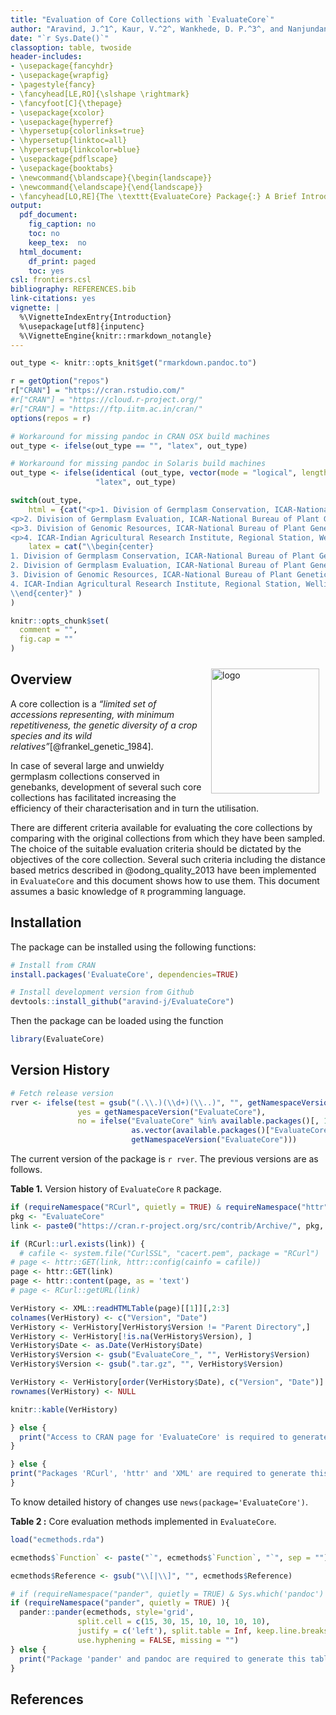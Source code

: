 ```yaml
---
title: "Evaluation of Core Collections with `EvaluateCore`"
author: "Aravind, J.^1^, Kaur, V.^2^, Wankhede, D. P.^3^, and Nanjundan, J.^4^"
date: "`r Sys.Date()`"
classoption: table, twoside
header-includes:
- \usepackage{fancyhdr}
- \usepackage{wrapfig}
- \pagestyle{fancy}
- \fancyhead[LE,RO]{\slshape \rightmark}
- \fancyfoot[C]{\thepage}
- \usepackage{xcolor}
- \usepackage{hyperref}
- \hypersetup{colorlinks=true}
- \hypersetup{linktoc=all}
- \hypersetup{linkcolor=blue}
- \usepackage{pdflscape}
- \usepackage{booktabs}
- \newcommand{\blandscape}{\begin{landscape}}
- \newcommand{\elandscape}{\end{landscape}}
- \fancyhead[LO,RE]{The \texttt{EvaluateCore} Package{:} A Brief Introduction}
output:
  pdf_document:
    fig_caption: no
    toc: no
    keep_tex:  no
  html_document:
    df_print: paged
    toc: yes
csl: frontiers.csl
bibliography: REFERENCES.bib
link-citations: yes
vignette: |
  %\VignetteIndexEntry{Introduction}
  %\usepackage[utf8]{inputenc}
  %\VignetteEngine{knitr::rmarkdown_notangle}
---
```


```r
out_type <- knitr::opts_knit$get("rmarkdown.pandoc.to")

r = getOption("repos")
r["CRAN"] = "https://cran.rstudio.com/"
#r["CRAN"] = "https://cloud.r-project.org/"
#r["CRAN"] = "https://ftp.iitm.ac.in/cran/"
options(repos = r)

# Workaround for missing pandoc in CRAN OSX build machines
out_type <- ifelse(out_type == "", "latex", out_type)

# Workaround for missing pandoc in Solaris build machines
out_type <- ifelse(identical (out_type, vector(mode = "logical", length = 0)),
                   "latex", out_type)
```

```r
switch(out_type,
    html = {cat("<p>1. Division of Germplasm Conservation, ICAR-National Bureau of Plant Genetic Resources, New Delhi.</p>
<p>2. Division of Germplasm Evaluation, ICAR-National Bureau of Plant Genetic Resources, New Delhi.</p>
<p>3. Division of Genomic Resources, ICAR-National Bureau of Plant Genetic Resources, New Delhi.</p>
<p>4. ICAR-Indian Agricultural Research Institute, Regional Station, Wellington, Tamil Nadu.</p>")},
    latex = cat("\\begin{center}
1. Division of Germplasm Conservation, ICAR-National Bureau of Plant Genetic Resources, New Delhi.
2. Division of Germplasm Evaluation, ICAR-National Bureau of Plant Genetic Resources, New Delhi.
3. Division of Genomic Resources, ICAR-National Bureau of Plant Genetic Resources, New Delhi.
4. ICAR-Indian Agricultural Research Institute, Regional Station, Wellington, Tamil Nadu.
\\end{center}" )
)
```

\begin{center}
\vspace{6pt}
\hrule
\end{center}

```r
knitr::opts_chunk$set(
  comment = "",
  fig.cap = ""
)

```

\tableofcontents

\begin{wrapfigure}{r}{0.35\textwidth}
  \vspace{-20pt}
  \begin{center}
    \includegraphics[width=0.33\textwidth]{`r system.file("extdata", "EvaluateCore.png", package = "EvaluateCore")`}
  \end{center}
    \vspace{-20pt}
\end{wrapfigure}

<img src="https://raw.githubusercontent.com/aravind-j/EvaluateCore/master/inst/extdata/EvaluateCore.png" align="right" alt="logo" width="173" height = "200" style = "padding: 10px; border: none; float: right;">

## Overview

A core collection is a *"limited set of accessions representing, with minimum repetitiveness, the genetic diversity of a crop species and its wild relatives"*[@frankel_genetic_1984].

In case of several large and unwieldy germplasm collections conserved in genebanks, development of several such core collections has facilitated increasing the efficiency of their characterisation and in turn the utilisation.

There are different criteria available for evaluating the core collections by comparing with the original collections from which they have been sampled. The choice of the suitable evaluation criteria should be dictated by the objectives of the core collection. Several such criteria including the distance based metrics described in @odong_quality_2013 have been implemented in `EvaluateCore` and this document shows how to use them. This document assumes a basic knowledge of `R` programming language.

## Installation
The package can be installed using the following functions:

```r
# Install from CRAN
install.packages('EvaluateCore', dependencies=TRUE)

# Install development version from Github
devtools::install_github("aravind-j/EvaluateCore")

```

Then the package can be loaded using the function
```r
library(EvaluateCore)
```

\clearpage

## Version History
```r

# Fetch release version
rver <- ifelse(test = gsub("(.\\.)(\\d+)(\\..)", "", getNamespaceVersion("EvaluateCore")) == "",
               yes = getNamespaceVersion("EvaluateCore"),
               no = ifelse("EvaluateCore" %in% available.packages()[, 1],
                           as.vector(available.packages()["EvaluateCore",]["Version"]),
                           getNamespaceVersion("EvaluateCore")))

```

The current version of the package is `r rver`. The previous versions are as follows.

**Table 1.** Version history of `EvaluateCore` `R` package.

```r
if (requireNamespace("RCurl", quietly = TRUE) & requireNamespace("httr", quietly = TRUE) & requireNamespace("XML", quietly = TRUE)) {
pkg <- "EvaluateCore"
link <- paste0("https://cran.r-project.org/src/contrib/Archive/", pkg, "/")

if (RCurl::url.exists(link)) {
  # cafile <- system.file("CurlSSL", "cacert.pem", package = "RCurl")
# page <- httr::GET(link, httr::config(cainfo = cafile))
page <- httr::GET(link)
page <- httr::content(page, as = 'text')
# page <- RCurl::getURL(link)

VerHistory <- XML::readHTMLTable(page)[[1]][,2:3]
colnames(VerHistory) <- c("Version", "Date")
VerHistory <- VerHistory[VerHistory$Version != "Parent Directory",]
VerHistory <- VerHistory[!is.na(VerHistory$Version), ]
VerHistory$Date <- as.Date(VerHistory$Date)
VerHistory$Version <- gsub("EvaluateCore_", "", VerHistory$Version)
VerHistory$Version <- gsub(".tar.gz", "", VerHistory$Version)

VerHistory <- VerHistory[order(VerHistory$Date), c("Version", "Date")]
rownames(VerHistory) <- NULL

knitr::kable(VerHistory)

} else {
  print("Access to CRAN page for 'EvaluateCore' is required to generate this table.'")
}

} else {
print("Packages 'RCurl', 'httr' and 'XML' are required to generate this table.")
}

```

To know detailed history of changes use `news(package='EvaluateCore')`.

\newpage
\blandscape

\rowcolors{2}{gray!25}{white}
\renewcommand{\arraystretch}{1.3}

**Table 2 :** Core evaluation methods implemented in `EvaluateCore`.

\footnotesize

```r
load("ecmethods.rda")

ecmethods$`Function` <- paste("`", ecmethods$`Function`, "`", sep = "")

ecmethods$Reference <- gsub("\\[|\\]", "", ecmethods$Reference)


```


```r
# if (requireNamespace("pander", quietly = TRUE) & Sys.which('pandoc') != "" & Sys.which('pandoc-citeproc') != ""){
if (requireNamespace("pander", quietly = TRUE) ){
  pander::pander(ecmethods, style='grid',
               split.cell = c(15, 30, 15, 10, 10, 10, 10),
               justify = c('left'), split.table = Inf, keep.line.breaks = TRUE,
               use.hyphening = FALSE, missing = "")
} else {
  print("Package 'pander' and pandoc are required to generate this table")
}

```


\elandscape

\newpage


## References

